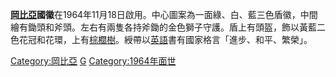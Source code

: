 {{Infobox coat of arms
|name             = 岡比亞國徽
|image            =Coat of arms of The Gambia.svg
|image_width      = 250
|middle           = Coat of arms of Gambia.svg
|middle_width     = 250
|middle_caption   = 
|lesser           = Badge of The Gambia (1889-1965).svg
|lesser_alt       = 
|lesser_width     = 250
|lesser_caption   = 冈比亚殖民地徽章
|armiger          = {{flag|Gambia|name=冈比亚共和国}}
|year_granted     = 1964年11月18日
|crest            = 
|torse            = 
|shield           = 
|supporters       =
|compartment      =
|motto            = '''「進步、和平、繁榮」'''
|orders           = 
|other_elements   = 
|earlier_versions = 
|use              = 
}}
'''[[岡比亞|岡比亞]]國徽'''在1964年11月18日啟用。中心圖案為一面綠、白、藍三色盾徽，中間繪有鋤頭和斧頭。左右有兩隻各持斧鋤的金色獅子守護。盾上有頭盔，飾以黃藍二色花冠和花環，上有[[棕櫚樹|棕櫚樹]]。綬帶以[[英語|英語]]書有國家格言「進步、和平、繁榮」。

{{非洲题目|国徽}}

[[Category:岡比亞|Category:岡比亞]]
[[Category:國徽|G]]
[[Category:1964年面世|Category:1964年面世]]